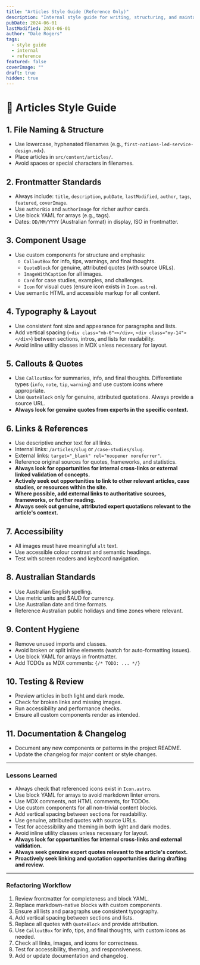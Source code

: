```yaml
---
title: "Articles Style Guide (Reference Only)"
description: "Internal style guide for writing, structuring, and maintaining articles. Not for publication."
pubDate: 2024-06-01
lastModified: 2024-06-01
author: "Dale Rogers"
tags:
  - style guide
  - internal
  - reference
featured: false
coverImage: ""
draft: true
hidden: true
---
```


<!-- This file is for internal reference only. It should not be displayed as an article or included in site search, navigation, or feeds. -->

# 📝 Articles Style Guide

## 1. File Naming & Structure

- Use lowercase, hyphenated filenames (e.g., `first-nations-led-service-design.mdx`).
- Place articles in `src/content/articles/`.
- Avoid spaces or special characters in filenames.

## 2. Frontmatter Standards

- Always include: `title`, `description`, `pubDate`, `lastModified`, `author`, `tags`, `featured`, `coverImage`.
- Use `authorBio` and `authorImage` for richer author cards.
- Use block YAML for arrays (e.g., tags).
- Dates: `DD/MM/YYYY` (Australian format) in display, ISO in frontmatter.

## 3. Component Usage

- Use custom components for structure and emphasis:
  - `CalloutBox` for info, tips, warnings, and final thoughts.
  - `QuoteBlock` for genuine, attributed quotes (with source URLs).
  - `ImageWithCaption` for all images.
  - `Card` for case studies, examples, and challenges.
  - `Icon` for visual cues (ensure icon exists in `Icon.astro`).
- Use semantic HTML and accessible markup for all content.

## 4. Typography & Layout

- Use consistent font size and appearance for paragraphs and lists.
- Add vertical spacing (`<div class="mb-6"></div>`, `<div class="my-14"></div>`) between sections, intros, and lists for readability.
- Avoid inline utility classes in MDX unless necessary for layout.

## 5. Callouts & Quotes

- Use `CalloutBox` for summaries, info, and final thoughts. Differentiate types (`info`, `note`, `tip`, `warning`) and use custom icons where appropriate.
- Use `QuoteBlock` only for genuine, attributed quotations. Always provide a source URL.
- **Always look for genuine quotes from experts in the specific context.**

## 6. Links & References

- Use descriptive anchor text for all links.
- Internal links: `/articles/slug` or `/case-studies/slug`.
- External links: `target="_blank" rel="noopener noreferrer"`.
- Reference original sources for quotes, frameworks, and statistics.
- **Always look for opportunities for internal cross-links or external linked validation of concepts.**
- **Actively seek out opportunities to link to other relevant articles, case studies, or resources within the site.**
- **Where possible, add external links to authoritative sources, frameworks, or further reading.**
- **Always seek out genuine, attributed expert quotations relevant to the article's context.**

## 7. Accessibility

- All images must have meaningful `alt` text.
- Use accessible colour contrast and semantic headings.
- Test with screen readers and keyboard navigation.

## 8. Australian Standards

- Use Australian English spelling.
- Use metric units and $AUD for currency.
- Use Australian date and time formats.
- Reference Australian public holidays and time zones where relevant.

## 9. Content Hygiene

- Remove unused imports and classes.
- Avoid broken or split inline elements (watch for auto-formatting issues).
- Use block YAML for arrays in frontmatter.
- Add TODOs as MDX comments: `{/* TODO: ... */}`

## 10. Testing & Review

- Preview articles in both light and dark mode.
- Check for broken links and missing images.
- Run accessibility and performance checks.
- Ensure all custom components render as intended.

## 11. Documentation & Changelog

- Document any new components or patterns in the project README.
- Update the changelog for major content or style changes.

---

### Lessons Learned

- Always check that referenced icons exist in `Icon.astro`.
- Use block YAML for arrays to avoid markdown linter errors.
- Use MDX comments, not HTML comments, for TODOs.
- Use custom components for all non-trivial content blocks.
- Add vertical spacing between sections for readability.
- Use genuine, attributed quotes with source URLs.
- Test for accessibility and theming in both light and dark modes.
- Avoid inline utility classes unless necessary for layout.
- **Always look for opportunities for internal cross-links and external validation.**
- **Always seek genuine expert quotes relevant to the article's context.**
- **Proactively seek linking and quotation opportunities during drafting and review.**

---

### Refactoring Workflow

1. Review frontmatter for completeness and block YAML.
2. Replace markdown-native blocks with custom components.
3. Ensure all lists and paragraphs use consistent typography.
4. Add vertical spacing between sections and lists.
5. Replace all quotes with `QuoteBlock` and provide attribution.
6. Use `CalloutBox` for info, tips, and final thoughts, with custom icons as needed.
7. Check all links, images, and icons for correctness.
8. Test for accessibility, theming, and responsiveness.
9. Add or update documentation and changelog.
